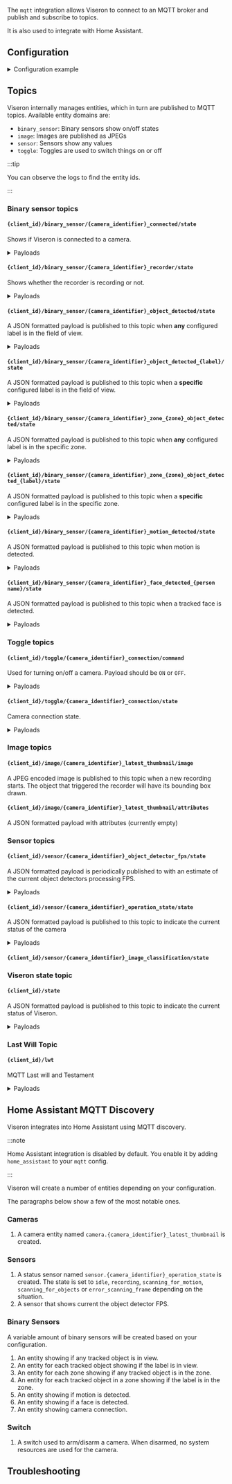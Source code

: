 


<ComponentHeader meta={ComponentMetadata} />

The `mqtt` integration allows Viseron to connect to an MQTT broker and publish and subscribe to topics.

It is also used to integrate with Home Assistant.

## Configuration

<details>
  <summary>Configuration example</summary>

```yaml
mqtt:
  broker: mqtt_broker.lan
  port: 1883
  username: !secret mqtt_user
  password: !secret mqtt_pass
```

</details>

<ComponentConfiguration meta={ComponentMetadata} config={config} />

## Topics

Viseron internally manages entities, which in turn are published to MQTT topics. Available entity domains are:

- `binary_sensor`: Binary sensors show on/off states
- `image`: Images are published as JPEGs
- `sensor`: Sensors show any values
- `toggle`: Toggles are used to switch things on or off

:::tip

You can observe the logs to find the entity ids.

:::

### Binary sensor topics

#### `{client_id}/binary_sensor/{camera_identifier}_connected/state`

Shows if Viseron is connected to a camera.

<details>
  <summary>Payloads</summary>
<Tabs>
<TabItem value="on" label="on" default>

```json
{
  "state": "on",
  "attributes": {}
}
```

</TabItem>
<TabItem value="off" label="off" default>

```json
{
  "state": "off",
  "attributes": {}
}
```

</TabItem>
</Tabs>
</details>

#### `{client_id}/binary_sensor/{camera_identifier}_recorder/state`

Shows whether the recorder is recording or not.

<details>
  <summary>Payloads</summary>
<Tabs>
<TabItem value="on" label="on" default>

```json
{
  "state": "on",
  "attributes": {
    "last_recording_start": "2022-09-14T06:53:34.602066",
    "last_recording_end": null,
    "path": "/recordings/front_door/2022-09-14/06:53:34.mp4",
    "thumbnail_path": "/recordings/front_door/2022-09-14/06:53:34.jpg"
  }
}
```

</TabItem>
<TabItem value="off" label="off" default>

```json
{
  "state": "off",
  "attributes": {
    "last_recording_start": "2022-09-14T06:53:34.602066",
    "last_recording_end": "2022-09-14T06:54:11.596465",
    "path": "/recordings/front_door/2022-09-14/06:53:34.mp4",
    "thumbnail_path": "/recordings/front_door/2022-09-14/06:53:34.jpg"
  }
}
```

</TabItem>
</Tabs>
</details>

#### `{client_id}/binary_sensor/{camera_identifier}_object_detected/state`

A JSON formatted payload is published to this topic when <b>any</b> configured label is in the field of view.

<details>
  <summary>Payloads</summary>
<Tabs>
<TabItem value="on" label="on" default>

```json
{
  "state": "on",
  "attributes": {}
}
```

</TabItem>
<TabItem value="off" label="off" default>

```json
{
  "state": "off",
  "attributes": {}
}
```

</TabItem>
</Tabs>
</details>

#### `{client_id}/binary_sensor/{camera_identifier}_object_detected_{label}/state`

A JSON formatted payload is published to this topic when a <b>specific</b> configured label is in the field of view.

<details>
  <summary>Payloads</summary>
<Tabs>
<TabItem value="on" label="on" default>

```json
{
  "state": "on",
  "attributes": {
    "count": 2
  }
}
```

</TabItem>
<TabItem value="off" label="off" default>

```json
{
  "state": "off",
  "attributes": {
    "count": 0
  }
}
```

</TabItem>
</Tabs>
</details>

#### `{client_id}/binary_sensor/{camera_identifier}_zone_{zone}_object_detected/state`

A JSON formatted payload is published to this topic when <b>any</b> configured label is in the specific zone.

<details>
  <summary>Payloads</summary>
<Tabs>
<TabItem value="on" label="on" default>

```json
{
  "state": "on",
  "attributes": {}
}
```

</TabItem>
<TabItem value="off" label="off" default>

```json
{
  "state": "off",
  "attributes": {}
}
```

</TabItem>
</Tabs>
</details>

#### `{client_id}/binary_sensor/{camera_identifier}_zone_{zone}_object_detected_{label}/state`

A JSON formatted payload is published to this topic when a <b>specific</b> configured label is in the specific zone.

<details>
  <summary>Payloads</summary>

<Tabs>
<TabItem value="on" label="on" default>

```json
{
  "state": "on",
  "attributes": {
    "count": 2
  }
}
```

</TabItem>
<TabItem value="off" label="off" default>

```json
{
  "state": "off",
  "attributes": {
    "count": 0
  }
}
```

</TabItem>
</Tabs>

</details>

#### `{client_id}/binary_sensor/{camera_identifier}_motion_detected/state`

A JSON formatted payload is published to this topic when motion is detected.

<details>
  <summary>Payloads</summary>

<Tabs>
<TabItem value="on" label="on" default>

```json
{
  "state": "on",
  "attributes": {}
}
```

</TabItem>
<TabItem value="off" label="off" default>

```json
{
  "state": "off",
  "attributes": {}
}
```

</TabItem>
</Tabs>

</details>

#### `{client_id}/binary_sensor/{camera_identifier}_face_detected_{person name}/state`

A JSON formatted payload is published to this topic when a tracked face is detected.

<details>
  <summary>Payloads</summary>

<Tabs>
<TabItem value="on" label="on" default>

```json
{
  "state": "on",
  "attributes": {
    "camera_identifier": "<camera_identifier>",
    "camera_name": "<camera name>",
    "name": "<person name>",
    "confidence": "<detection confidence>",
    "coordinates": "<detection coordinates>"
  }
}
```

</TabItem>
<TabItem value="off" label="off" default>

```json
{
  "state": "off",
  "attributes": {}
}
```

</TabItem>
</Tabs>

</details>

### Toggle topics

#### `{client_id}/toggle/{camera_identifier}_connection/command`

Used for turning on/off a camera. Payload should be `ON` or `OFF`.

<details>
  <summary>Payloads</summary>

<Tabs>
<TabItem value="on" label="Turn on" default>

```
ON
```

</TabItem>
<TabItem value="off" label="Turn off" default>

```
OFF
```

</TabItem>
</Tabs>

</details>

#### `{client_id}/toggle/{camera_identifier}_connection/state`

Camera connection state.

<details>
  <summary>Payloads</summary>

<Tabs>
<TabItem value="on" label="on" default>

```json
{
  "state": "on",
  "attributes": {}
}
```

</TabItem>
<TabItem value="off" label="off" default>

```json
{
  "state": "off",
  "attributes": {}
}
```

</TabItem>
</Tabs>

</details>

### Image topics

#### `{client_id}/image/{camera_identifier}_latest_thumbnail/image`

A JPEG encoded image is published to this topic when a new recording starts. The object that triggered the recorder will have its bounding box drawn.

#### `{client_id}/image/{camera_identifier}_latest_thumbnail/attributes`

A JSON formatted payload with attributes (currently empty)

### Sensor topics

#### `{client_id}/sensor/{camera_identifier}_object_detector_fps/state`

A JSON formatted payload is periodically published to with an estimate of the current object detectors processing FPS.

<details>
  <summary>Payloads</summary>

`preprocessor_fps` and `inference_fps` is used to calculate the `state`, which is the same as the `theoretical_max_fps`

```json
{
  "state": 34.2,
  "attributes": {
    "preprocessor_fps": 305.2,
    "inference_fps": 34.3,
    "theoretical_max_fps": 34.2
  }
}
```

</details>

#### `{client_id}/sensor/{camera_identifier}_operation_state/state`

A JSON formatted payload is published to this topic to indicate the current status of the camera

<details>
  <summary>Payloads</summary>

<Tabs>
<TabItem value="scanning_for_objects" label="scanning_for_objects" default>

```json
{
  "state": "scanning_for_objects",
  "attributes": {}
}
```

</TabItem>
<TabItem value="scanning_for_motion" label="scanning_for_motion" default>

```json
{
  "state": "scanning_for_motion",
  "attributes": {}
}
```

</TabItem>
<TabItem value="recording" label="recording" default>

```json
{
  "state": "recording",
  "attributes": {}
}
```

</TabItem>
<TabItem value="idle" label="idle" default>

`idle` means no frames are being processed. This is the state when the camera is turned off.

```json
{
  "state": "idle",
  "attributes": {}
}
```

</TabItem>
<TabItem value="error_scanning_frame" label="error_scanning_frame" default>

Sent to the MQTT broker when an error occurs while scanning a frame for `motion` or `objects`.

```json
{
  "state": "error_scanning_frame",
  "attributes": {}
}
```

</TabItem>
</Tabs>

</details>

#### `{client_id}/sensor/{camera_identifier}_image_classification/state`

### Viseron state topic

#### `{client_id}/state`

A JSON formatted payload is published to this topic to indicate the current status of Viseron.

<details>
  <summary>Payloads</summary>

<Tabs>
<TabItem value="online" label="online" default>

```
online
```

</TabItem>
<TabItem value="offline" label="offline" default>

```
offline
```

</TabItem>
</Tabs>

</details>

### Last Will Topic

#### `{client_id}/lwt`

MQTT Last will and Testament

<details>
  <summary>Payloads</summary>

<Tabs>
<TabItem value="online" label="online" default>

```
online
```

</TabItem>
<TabItem value="offline" label="offline" default>

```
offline
```

</TabItem>
</Tabs>

</details>

## Home Assistant MQTT Discovery

Viseron integrates into Home Assistant using MQTT discovery.

:::note

Home Assistant integration is disabled by default. You enable it by adding `home_assistant` to your `mqtt` config.

:::

Viseron will create a number of entities depending on your configuration.

The paragraphs below show a few of the most notable ones.

### Cameras

1. A camera entity named `camera.{camera_identifier}_latest_thumbnail` is created.

### Sensors

1. A status sensor named `sensor.{camera_identifier}_operation_state` is created.
   The state is set to `idle`, `recording`, `scanning_for_motion`, `scanning_for_objects` or `error_scanning_frame` depending on the situation.
2. A sensor that shows current the object detector FPS.

### Binary Sensors

A variable amount of binary sensors will be created based on your configuration.

1. An entity showing if any tracked object is in view.
2. An entity for each tracked object showing if the label is in view.
3. An entity for each zone showing if any tracked object is in the zone.
4. An entity for each tracked object in a zone showing if the label is in the zone.
5. An entity showing if motion is detected.
6. An entity showing if a face is detected.
7. An entity showing camera connection.

### Switch

1. A switch used to arm/disarm a camera. When disarmed, no system resources are used for the camera.

## Troubleshooting

<ComponentTroubleshooting meta={ComponentMetadata} />
